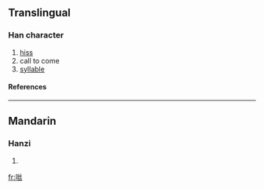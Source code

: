 {{see|噝}}

==Translingual==
===Han character===
{{Han char|rn=30|rad=口|as=05|sn=8|four=|canj=口女女一 (RVVM)}}
# [[hiss]]
# call to come
# [[syllable]]
====References====
{{Han ref|kx=0185.211|hdz=10611.010|uh=549D|ud=21661}}
----
==Mandarin==
===Hanzi===
{{cmn-hanzi|tra=噝|pin=[[sī]] ([[si1]])|wg=ssu<sup>1</sup>}}
# {{defn|Mandarin}}

[[fr:咝]]